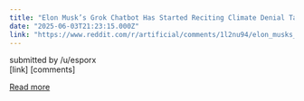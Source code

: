 ```yaml
---
title: "Elon Musk’s Grok Chatbot Has Started Reciting Climate Denial Talking Points. The latest version of Grok, the chatbot created by Elon Musk’s xAI, is promoting fringe climate viewpoints in a way it hasn’t done before, observers say."
date: "2025-06-03T21:23:15.000Z"
link: "https://www.reddit.com/r/artificial/comments/1l2nu94/elon_musks_grok_chatbot_has_started_reciting/"
---
```


submitted by    /u/esporx  
 [link]   [comments]

[Read more](https://www.reddit.com/r/artificial/comments/1l2nu94/elon_musks_grok_chatbot_has_started_reciting/)
